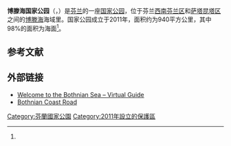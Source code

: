 {{expand|time=2017-02-26T20:12:37+00:00}}
{{Geobox|国家公园
<!-- *** Name section *** -->
| name                        = 博滕海国家公园
| native_name                 = Selkämeren kansallispuisto, <br/>Bottenhavets nationalpark
| other_name                  = 
| other_name1                 =
<!-- *** Category *** -->
| category_local              = 
| category_iucn               = 
<!-- *** Image *** -->
| image                       = Säpin satama.JPG
| image_size                  =
| image_caption               = 国家公园内的小港口
<!-- *** Country etc. *** -->
| country                     = 芬兰
| country_flag                = 1
| state                       =
| state_type                  =
| state_flag                  =
| region                      = [[西南芬兰区|西南芬兰区]]、[[萨塔昆塔区|萨塔昆塔区]]
| region_type                 = [[芬兰行政区|行政区]]
| location                    = 
| lat_d              = 
| lat_m              = 
| lat_s              = 
| lat_NS             = N
| long_d             = 
| long_m             = 
| long_s             = 
| long_EW            = E
| elevation          =
<!-- *** Nature *** -->
| biome                       =
| biome_share                 =
| biome1                      =
| biome1_share                =
| geology                     =
| geology1                    =
| plant                       =
| plant1                      =
| animal                      = 
| animal1                     = 
<!-- *** Geography *** -->
| area                        = 940
| area1                       =
| area1_type                  =
<!-- *** People *** -->
| established_type            = 成立
| established                 = 2011年
| established1_type           =
| established1                =
| management_body             = {{tsl|en|Metsähallitus|森林管理局 (芬兰)|森林管理局}}
| visitation                  = 74300
| visitation_date             = 2016年<ref name="访客2016"/>
<!-- *** Map section *** 
| pushpin_map = Finland
| pushpin_map_relief = 1
| pushpin_map_caption = 在芬兰的位置  -->
<!-- *** Website *** -->
| website                     = {{URL|http://www.nationalparks.fi/en/bothnianseanp}}
}}

'''博滕海国家公园'''（{{lang-fi|Selkämeren kansallispuisto}}，{{lang-sv|Bottenhavets nationalpark}}）是[[芬兰|芬兰]]的一座[[国家公园|国家公园]]，位于芬兰[[西南芬兰区|西南芬兰区]]和[[萨塔昆塔区|萨塔昆塔区]]之间的[[博滕海|博滕海]]海域里。国家公园成立于2011年，面积约为940平方公里，其中98%的面积为海面<ref name="esite"/>。

== 参考文献 ==
{{Reflist|30em|refs=
<ref name="访客2016">{{cite web | url = http://www.metsa.fi/kansallispuistoittain | title = Käyntimäärät kansallispuistoittain 2016 | language = fi | publisher = Metsähallitus | date = 2017-01-26 | accessdate = 2017-02-26 | archive-url = https://web.archive.org/web/20190529070743/http://www.metsa.fi/kansallispuistoittain | archive-date = 2019-05-29 | dead-url = yes }}</ref>

<ref name="esite">{{cite web | url = https://julkaisut.metsa.fi/assets/pdf/lp/Esitteet/selkamerieng.pdf | title = National Park Bothnian Sea | format = pdf | language = en | publisher = Metsähallitus | date = 2016-06 | accessdate = 2017-02-26 | archive-date = 2016-11-09 | archive-url = https://web.archive.org/web/20161109113349/http://julkaisut.metsa.fi/assets/pdf/lp/Esitteet/selkamerieng.pdf | dead-url = no }}</ref>
}}

== 外部链接 ==
{{commonscat|Bothnian Sea National Park|position=left}}
* [http://www.selkameri.fi/home-en/ Welcome to the Bothnian Sea – Virtual Guide] {{Wayback|url=http://www.selkameri.fi/home-en/ |date=20201020122830 }} {{en}}
* [http://www.rantatie.com/?lang=en Bothnian Coast Road] {{Wayback|url=http://www.rantatie.com/?lang=en |date=20190626132015 }} {{en}}

{{芬兰国家公园}}

[[Category:芬蘭國家公園|Category:芬蘭國家公園]]
[[Category:2011年設立的保護區|Category:2011年設立的保護區]]